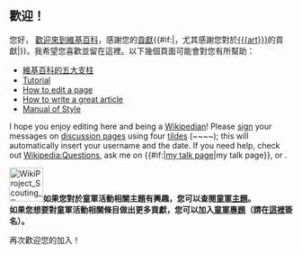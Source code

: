 ==歡迎！==
{{BASEPAGENAME}}您好，<noinclude><!-- Please don't try any includeonly or noinclude:subst tricks here, they won't work! Please make your case on the talk page. --></noinclude>[[Wikipedia:歡迎|歡迎來到維基百科]]，感謝您的[[Special:Contributions/{{BASEPAGENAME}}|貢獻]]{{#if:{{{art|}}}|，尤其感謝您對於[[{{{art}}}]]的貢獻|}}。我希望您喜歡並留在這裡。以下幾個頁面可能會對您有所幫助：
*[[Wikipedia:五大支柱|維基百科的五大支柱]]
*[[Wikipedia:Tutorial|Tutorial]]
*[[Wikipedia:How to edit a page|How to edit a page]]
*[[Wikipedia:Article development|How to write a great article]]
*[[Wikipedia:Manual of Style|Manual of Style]]
I hope you enjoy editing here and being a [[Wikipedia:Wikipedians|Wikipedian]]! Please [[Wikipedia:Signatures|sign]] your messages on [[Wikipedia:talk page|discussion page]]s using four [[tilde]]s (<nowiki>~~~~</nowiki>); this will automatically insert your username and the date. If you need help, check out [[Wikipedia:Questions]], ask me on {{#if:{{{1|}}}|[[user talk:{{{1}}}|my talk page]]|my talk page}}, or {{edit|Special:MyTalk|ask a question on your own talk page|section=new|preload=Help:Contents/helpmepreload|preloadtitle=Help me!}}.

[[File:WikiProject_Scouting_fleur-de-lis_dark.svg|border|60px|left]]'''如果您對於童軍活動相關主題有興趣，您可以查閱[[Portal:童軍|童軍主題]]。<br/>如果您想要對童軍活動相關條目做出更多貢獻，您可以加入[[Wikipedia:童軍專題|童軍專題]]（請在[[Wikipedia:童軍專題/成員|這裡]]簽名）。'''
{{clear left}}

再次歡迎您的加入！<noinclude>

[[Category:童軍專題模板|{{PAGENAME}}]]
</noinclude>